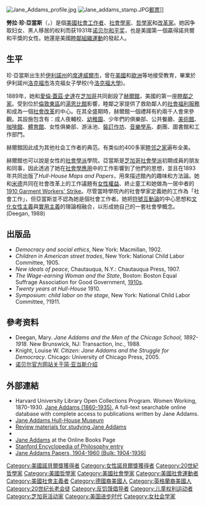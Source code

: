 {{noteTA
|T=zh-hans:简·亚当斯;zh-hk:珍·亞當斯;zh-tw:珍·亞當斯;
|1=zh-hans:简;zh-hk:珍;zh-tw:珍;
}}
[[File:Jane_Addams_profile.jpg|right]]
[[File:Jane_addams_stamp.JPG|thumbnail]][[郵票|郵票]]]]

'''勞拉·珍·亞當斯'''（{{lang-en|Laura Jane Addams}}，{{bd|1860年|9月6日|1935年|5月21日|catIdx=Adams}}）{{nobel icon}}是個[[美國|美國]][[社會工作|社會工作者]]、[[社會學家|社會學家]]、[[哲學家|哲學家]]和[[改革家|改革家]]。她因争取妇女、黑人移居的权利而获1931年[[诺贝尔和平奖|诺贝尔和平奖]]，也是美國第一個贏得諾貝爾和平獎的女性。她還是美國[[睦鄰組織運動|睦鄰組織運動]]的發起人。

==生平==

珍·亞當斯出生於[[伊利諾州|伊利諾州]]的[[席達威爾_(伊利諾伊州)|席達威爾市]]，曾在[[美國|美國]]和[[歐洲|歐洲]]等地接受教育，畢業於伊利諾州[[洛克福市|洛克福市]]洛克福女子學校(今[[洛克福大學|洛克福大學]])。

1889年，她和[[愛倫‧蓋茲‧史達|愛倫‧蓋茲‧史達]]在[[芝加哥|芝加哥]]共同創設了[[赫爾館|赫爾館]]，美國的第一座[[睦鄰組織運動|睦鄰之家]]。受到位於[[倫敦東區|倫敦東區]]的[[湯恩比館|湯恩比館]]影響，睦鄰之家提供了救助鄰人的[[社會福利服務|社會福利服務]]和成為一個[[改革|社會改革]]的中心。在其全盛期時，赫爾館一個禮拜有約兩千人會來參觀。其設施包含有：成人夜輔校、[[幼稚園|幼稚園]]、少年們的俱樂部、公共餐廳、[[美術館|美術館]]、[[咖啡館|咖啡館]]、[[體育館|體育館]]、女性俱樂部、游泳池、[[裝訂|裝訂作坊]]、[[音樂學系|音樂學系]]、劇團、圖書館和工作部門。

赫爾館因此成为其他社会工作者的典范。有类似的400多家[[睦邻之家|睦邻之家]]遍布全美。

赫爾館也可以說是女性的[[社會學|社會學派]]學院。亞當斯是[[芝加哥社會學派|芝加哥社會學派]]初期成員的朋友和同事，因此透過了她在[[社會學應用|社會學應用]]中的工作影響到了他們的思想，並且在1893年共同出版了''Hull-House Maps and Papers''，用來描述館內的趣味和方法論。她和[[米德|米德]]共同在社會改革上的工作議題有[[女性權益|女性權益]]、終止童工和她做為一居中者的[[1910_Garment_Workers'_Strike|1910 Garment Workers' Strike]]。尽管當時學院內的社會學家定義她的工作為「社會工作」，但亞當斯並不認為她是個社會工作者。她把[[符號互動論|符號互動論]]的中心思想和[[文化女性主義|文化女性主義]]與[[實用主義|實用主義]]的理論相融合，以形成她自己的一套社會學概念。(Deegan, 1988)

==出版品== 

* ''Democracy and social ethics'', New York: Macmillan, 1902.
* ''Children in American street trades'', New York: National Child Labor Committee, 1905.
* ''New ideals of peace'', Chautauqua, N.Y.: Chautauqua Press, 1907.
* ''The Wage-earning Woman and the State'', Boston: Boston Equal Suffrage Association for Good Government, [[1910s|1910s]].
* ''Twenty years at Hull-House'' 1910.
* ''Symposium: child labor on the stage'', New York: National Child Labor Committee, ?1911.

==參考资料==
* Deegan, Mary. ''Jane Addams and the Men of the Chicago School, 1892-1918''. New Brunswick, NJ: Transaction, Inc., 1988.
* Knight, Louise W. ''Citizen: Jane Addams and the Struggle for Democracy''. Chicago: University of Chicago Press, 2005.
* [http://nobelprize.org/nobel_prizes/peace/laureates/1931/addams-bio.html 诺贝尔官方网站关于简·亚当斯介绍] {{Wayback|url=http://nobelprize.org/nobel_prizes/peace/laureates/1931/addams-bio.html |date=20130126001409 }}

==外部連結==
* Harvard University Library Open Collections Program. Women Working, 1870-1930. [https://web.archive.org/web/20050817230106/http://ocp.hul.harvard.edu/ww/people_addams.html Jane Addams (1860-1935).] A full-text searchable online database with complete access to publications written by Jane Addams.
*  [https://web.archive.org/web/20140213225605/http://www.uic.edu/jaddams/hull/hull_house.html Jane Addams Hull-House Museum]
* [https://web.archive.org/web/20061009100637/http://www.bolender.com/Sociological%20Theory/Addams,%20Jane/addams,_jane.htm Review materials for studying Jane Addams]
* {{gutenberg author|id=Jane_Addams|name=Jane Addams}}
* [http://onlinebooks.library.upenn.edu/webbin/book/search?author=Addams&amode=start Jane Addams] {{Wayback|url=http://onlinebooks.library.upenn.edu/webbin/book/search?author=Addams&amode=start |date=20071017153331 }} at the Online Books Page
* [http://plato.stanford.edu/entries/addams-jane/ Stanford Encyclopedia of Philosophy entry] {{Wayback|url=http://plato.stanford.edu/entries/addams-jane/ |date=20190328075121 }}
*[http://asteria.fivecolleges.edu/findaids/sophiasmith/mnsss141_main.html Jane Addams Papers, 1904-1960 (Bulk: 1904-1936)] {{Wayback|url=http://asteria.fivecolleges.edu/findaids/sophiasmith/mnsss141_main.html |date=20161204153807 }}
{{诺贝尔和平奖获得者 (1926年-1950年)}}
{{美国伟人名人堂}}
{{Authority control}}
{{DEFAULTSORT:Addams, Jane}}
[[Category:美國諾貝爾獎獲得者|Category:美國諾貝爾獎獲得者]]
[[Category:女性諾貝爾獎獲得者|Category:女性諾貝爾獎獲得者]]
[[Category:20世紀哲學家|Category:20世紀哲學家]]
[[Category:美國哲學家|Category:美國哲學家]]
[[Category:美國社會學家|Category:美國社會學家]]
[[Category:美國社會運動者|Category:美國社會運動者]]
[[Category:美國社會主義者|Category:美國社會主義者]]
[[Category:德國裔美國人|Category:德國裔美國人]]
[[Category:英格蘭裔美國人|Category:英格蘭裔美國人]]
[[Category:20世纪长老会徒|Category:20世纪长老会徒]]
[[Category:反饥饿倡导者|Category:反饥饿倡导者]]
[[Category:儿童权利运动者|Category:儿童权利运动者]]
[[Category:芝加哥活动家|Category:芝加哥活动家]]
[[Category:美国进步时代|Category:美国进步时代]]
[[Category:女社会学家|Category:女社会学家]]